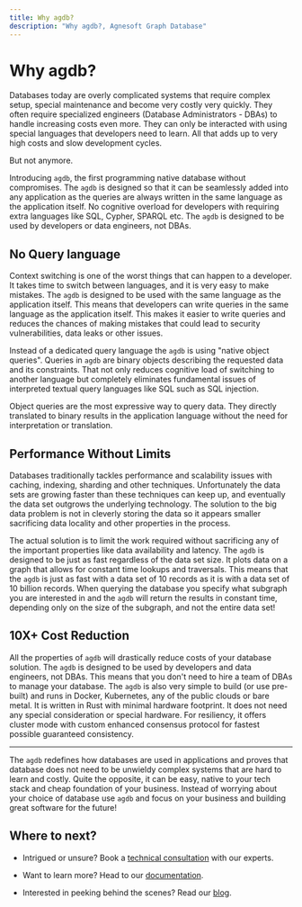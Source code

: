 ```yaml
---
title: Why agdb?
description: "Why agdb?, Agnesoft Graph Database"
---
```


# Why agdb?

Databases today are overly complicated systems that require complex setup, special maintenance and become very costly very quickly. They often require specialized engineers (Database Administrators - DBAs) to handle increasing costs even more. They can only be interacted with using special languages that developers need to learn. All that adds up to very high costs and slow development cycles.

But not anymore.

Introducing `agdb`, the first programming native database without compromises. The `agdb` is designed so that it can be seamlessly added into any application as the queries are always written in the same language as the application itself. No cognitive overload for developers with requiring extra languages like SQL, Cypher, SPARQL etc. The `agdb` is designed to be used by developers or data engineers, not DBAs.

## No Query language

Context switching is one of the worst things that can happen to a developer. It takes time to switch between languages, and it is very easy to make mistakes. The `agdb` is designed to be used with the same language as the application itself. This means that developers can write queries in the same language as the application itself. This makes it easier to write queries and reduces the chances of making mistakes that could lead to security vulnerabilities, data leaks or other issues.

Instead of a dedicated query language the `agdb` is using "native object queries". Queries in `agdb` are binary objects describing the requested data and its constraints. That not only reduces cognitive load of switching to another language but completely eliminates fundamental issues of interpreted textual query languages like SQL such as SQL injection.

Object queries are the most expressive way to query data. They directly translated to binary results in the application language without the need for interpretation or translation.

## Performance Without Limits

Databases traditionally tackles performance and scalability issues with caching, indexing, sharding and other techniques. Unfortunately the data sets are growing faster than these techniques can keep up, and eventually the data set outgrows the underlying technology. The solution to the big data problem is not in cleverly storing the data so it appears smaller sacrificing data locality and other properties in the process.

The actual solution is to limit the work required without sacrificing any of the important properties like data availability and latency. The `agdb` is designed to be just as fast regardless of the data set size. It plots data on a graph that allows for constant time lookups and traversals. This means that the `agdb` is just as fast with a data set of 10 records as it is with a data set of 10 billion records. When querying the database you specify what subgraph you are interested in and the `agdb` will return the results in constant time, depending only on the size of the subgraph, and not the entire data set!

## 10X+ Cost Reduction

All the properties of `agdb` will drastically reduce costs of your database solution. The `agdb` is designed to be used by developers and data engineers, not DBAs. This means that you don't need to hire a team of DBAs to manage your database. The `agdb` is also very simple to build (or use pre-built) and runs in Docker, Kubernetes, any of the public clouds or bare metal. It is written in Rust with minimal hardware footprint. It does not need any special consideration or special hardware. For resiliency, it offers cluster mode with custom enhanced consensus protocol for fastest possible guaranteed consistency.

---

The `agdb` redefines how databases are used in applications and proves that database does not need to be unwieldy complex systems that are hard to learn and costly. Quite the opposite, it can be easy, native to your tech stack and cheap foundation of your business. Instead of worrying about your choice of database use `agdb` and focus on your business and building great software for the future!

## Where to next?

-   Intrigued or unsure? Book a [technical consultation](/consultation) with our experts.

-   Want to learn more? Head to our [documentation](https://agdb.agnesoft.com/en-US/docs/docs).

-   Interested in peeking behind the scenes? Read our [blog](/blog).
